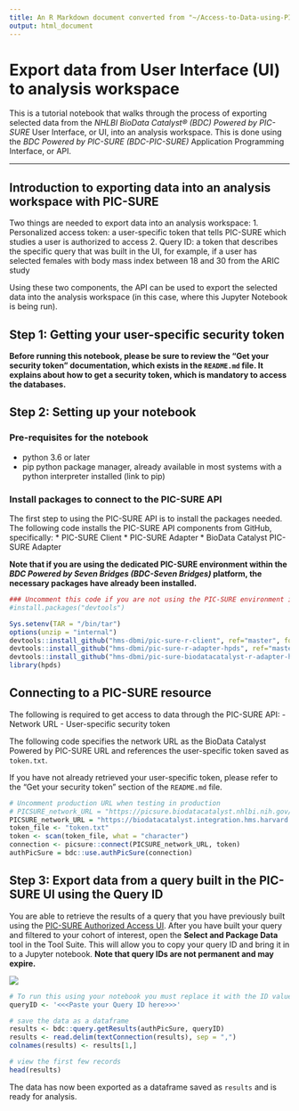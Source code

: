 ```yaml
---
title: An R Markdown document converted from "~/Access-to-Data-using-PIC-SURE-API/NHLBI_BioData_Catalyst/R/0_Export_from_UI.ipynb"
output: html_document
---
```


# Export data from User Interface (UI) to analysis workspace
This is a tutorial notebook that walks through the process of exporting selected data from the *NHLBI BioData Catalyst® (BDC) Powered by PIC-SURE* User Interface, or UI, into an analysis workspace. This is done using the *BDC Powered by PIC-SURE (BDC-PIC-SURE)* Application Programming Interface, or API.

------- 
 
## Introduction to exporting data into an analysis workspace with PIC-SURE

Two things are needed to export data into an analysis workspace:
1. Personalized access token: a user-specific token that tells PIC-SURE which studies a user is authorized to access
2. Query ID: a token that describes the specific query that was built in the UI, for example, if a user has selected females with body mass index between 18 and 30 from the ARIC study

Using these two components, the API can be used to export the selected data into the analysis workspace (in this case, where this Jupyter Notebook is being run). 

## Step 1: Getting your user-specific security token
**Before running this notebook, please be sure to review the "Get your security token" documentation, which exists in the `README.md` file. It explains about how to get a security token, which is mandatory to access the databases.**

## Step 2: Setting up your notebook

### Pre-requisites for the notebook
* python 3.6 or later
* pip python package manager, already available in most systems with a python interpreter installed (link to pip)

### Install packages to connect to the PIC-SURE API
The first step to using the PIC-SURE API is to install the packages needed. The following code installs the PIC-SURE API components from GitHub, specifically:
* PIC-SURE Client
* PIC-SURE Adapter
* BioData Catalyst PIC-SURE Adapter

**Note that if you are using the dedicated PIC-SURE environment within the *BDC Powered by Seven Bridges (BDC-Seven Bridges)* platform, the necessary packages have already been installed.**

```r
### Uncomment this code if you are not using the PIC-SURE environment in *BDC-Seven Bridges*, or if you do not have all the necessary dependencies installed.
#install.packages("devtools")
```

```r
Sys.setenv(TAR = "/bin/tar")
options(unzip = "internal")
devtools::install_github("hms-dbmi/pic-sure-r-client", ref="master", force=T, quiet=TRUE)
devtools::install_github("hms-dbmi/pic-sure-r-adapter-hpds", ref="master", force=T, quiet=TRUE)
devtools::install_github("hms-dbmi/pic-sure-biodatacatalyst-r-adapter-hpds", ref="new-search", force=T)
library(hpds)
```

## Connecting to a PIC-SURE resource
The following is required to get access to data through the PIC-SURE API: 
- Network URL
- User-specific security token

The following code specifies the network URL as the BioData Catalyst Powered by PIC-SURE URL and references the user-specific token saved as `token.txt`.

If you have not already retrieved your user-specific token, please refer to the "Get your security token" section of the `README.md` file.

```r
# Uncomment production URL when testing in production
# PICSURE_network_URL = "https://picsure.biodatacatalyst.nhlbi.nih.gov/picsure"
PICSURE_network_URL = "https://biodatacatalyst.integration.hms.harvard.edu/picsure"
token_file <- "token.txt"
token <- scan(token_file, what = "character")
connection <- picsure::connect(PICSURE_network_URL, token)
authPicSure = bdc::use.authPicSure(connection)
```

## Step 3: Export data from a query built in the PIC-SURE UI using the Query ID

You are able to retrieve the results of a query that you have previously built using the [PIC-SURE Authorized Access UI](https://picsure.biodatacatalyst.nhlbi.nih.gov/psamaui/). After you have built your query and filtered to your cohort of interest, open the **Select and Package Data** tool in the Tool Suite. This will allow you to copy your query ID and bring it in to a Jupyter notebook. **Note that query IDs are not permanent and may expire.**

<img src='../imgs/get_query_ID.gif'>

```r
# To run this using your notebook you must replace it with the ID value of a query that you have run.
queryID <- '<<<Paste your Query ID here>>>'
```

```r
# save the data as a dataframe
results <- bdc::query.getResults(authPicSure, queryID)
results <- read.delim(textConnection(results), sep = ",")
colnames(results) <- results[1,]

# view the first few records
head(results)
```

The data has now been exported as a dataframe saved as `results` and is ready for analysis.


